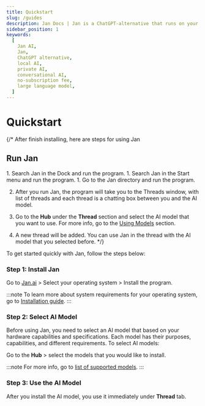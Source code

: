 ```yaml
---
title: Quickstart
slug: /guides
description: Jan Docs | Jan is a ChatGPT-alternative that runs on your own computer, with a local API server.
sidebar_position: 1
keywords:
  [
    Jan AI,
    Jan,
    ChatGPT alternative,
    local AI,
    private AI,
    conversational AI,
    no-subscription fee,
    large language model,
  ]
---
```



# Quickstart

{/* After finish installing, here are steps for using Jan

## Run Jan

<Tabs>
    <TabItem value="mac" label="MacOS" default>
        1. Search Jan in the Dock and run the program.
    </TabItem>
    <TabItem value="windows" label="Windows" default>
        1. Search Jan in the Start menu and run the program.
    </TabItem>
    <TabItem value="linux" label="Linux" default>
        1. Go to the Jan directory and run the program.
    </TabItem>
</Tabs>

2. After you run Jan, the program will take you to the Threads window, with list of threads and each thread is a chatting box between you and the AI model.

3. Go to the **Hub** under the **Thread** section and select the AI model that you want to use. For more info, go to the [Using Models](category/using-models) section.

4. A new thread will be added. You can use Jan in the thread with the AI model that you selected before. */}

To get started quickly with Jan, follow the steps below:

### Step 1: Install Jan

Go to [Jan.ai](https://jan.ai/) > Select your operating system > Install the program.

:::note
To learn more about system requirements for your operating system, go to [Installation guide](/quickstart/install).
:::

### Step 2: Select AI Model

Before using Jan, you need to select an AI model that based on your hardware capabilities and specifications. Each model has their purposes, capabilities, and different requirements. To select AI models: 

Go to the **Hub** > select the models that you would like to install.

:::note
For more info, go to [list of supported models](/quickstart/models-list/). 
:::

### Step 3: Use the AI Model

After you install the AI model, you use it immediately under **Thread** tab.
